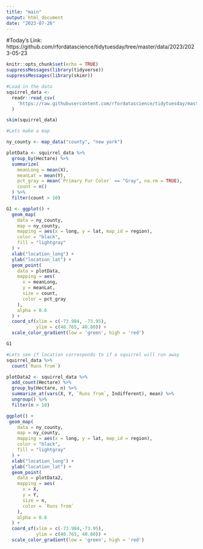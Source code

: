 ```yaml
---
title: "main"
output: html_document
date: "2023-07-26"
---
```


#Today's Link: https://github.com/rfordatascience/tidytuesday/tree/master/data/2023/2023-05-23

```r
knitr::opts_chunk$set(echo = TRUE)
suppressMessages(library(tidyverse))
suppressMessages(library(skimr))
```

```r
#Load in the data
squirrel_data <-
  readr::read_csv(
    'https://raw.githubusercontent.com/rfordatascience/tidytuesday/master/data/2023/2023-05-23/squirrel_data.csv'
  ) 

skim(squirrel_data)
```

```r
#Lets make a map

ny_county <- map_data("county", "new york")

plotData <- squirrel_data %>%
  group_by(Hectare) %>%
  summarize(
    meanLong = mean(X),
    meanLat = mean(Y),
    pct_gray = mean(`Primary Fur Color` == "Gray", na.rm = TRUE),
    count = n()
  ) %>%
  filter(count > 10)

G1 <- ggplot() +
  geom_map(
    data = ny_county,
    map = ny_county,
    mapping = aes(x = long, y = lat, map_id = region),
    color = "black",
    fill = "lightgray"
  ) +
  xlab("location_long") +
  ylab("location_lat") +
  geom_point(
    data = plotData,
    mapping = aes(
      x = meanLong,
      y = meanLat,
      size = count,
      color = pct_gray
    ),
    alpha = 0.6
  ) +
  coord_sf(xlim = c(-73.984, -73.95),
           ylim = c(40.765, 40.80)) +
  scale_color_gradient(low = 'green', high = 'red')

G1
```

```r
#Lets see if location corresponds to if a squirrel will run away
squirrel_data %>%
  count(`Runs from`)

plotData2 <- squirrel_data %>%
  add_count(Hectare) %>%
  group_by(Hectare, n) %>%
  summarize_at(vars(X, Y, `Runs from`, Indifferent), mean) %>%
  ungroup() %>%
  filter(n > 10)

ggplot() +
 geom_map(
    data = ny_county,
    map = ny_county,
    mapping = aes(x = long, y = lat, map_id = region),
    color = "black",
    fill = "lightgray"
  ) +
  xlab("location_long") +
  ylab("location_lat") +
  geom_point(
    data = plotData2,
    mapping = aes(
      x = X,
      y = Y,
      size = n,
      color = `Runs from`
    ),
    alpha = 0.6
  ) +
  coord_sf(xlim = c(-73.984,-73.95),
           ylim = c(40.765, 40.80)) +
  scale_color_gradient(low = 'green', high = 'red')

```



